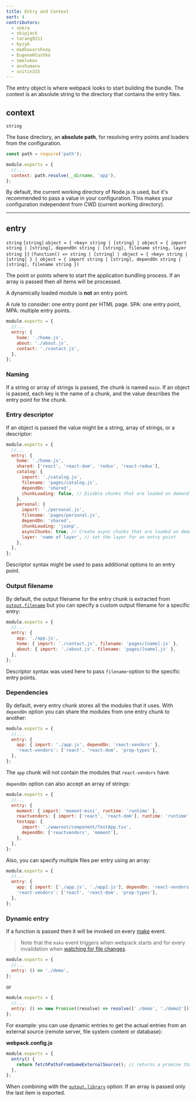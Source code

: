 ```yaml
---
title: Entry and Context
sort: 4
contributors:
  - sokra
  - skipjack
  - tarang9211
  - byzyk
  - madhavarshney
  - EugeneHlushko
  - smelukov
  - anshumanv
  - snitin315
---
```


The entry object is where webpack looks to start building the bundle. The context is an absolute string to the directory that contains the entry files.

## context

`string`

The base directory, an **absolute path**, for resolving entry points and loaders from the configuration.

```js
const path = require('path');

module.exports = {
  //...
  context: path.resolve(__dirname, 'app'),
};
```

By default, the current working directory of Node.js is used, but it's recommended to pass a value in your configuration. This makes your configuration independent from CWD (current working directory).

---

## entry

`string` `[string]` `object = { <key> string | [string] | object = { import string | [string], dependOn string | [string], filename string, layer string }}` `(function() => string | [string] | object = { <key> string | [string] } | object = { import string | [string], dependOn string | [string], filename string })`

The point or points where to start the application bundling process. If an array is passed then all items will be processed.

A dynamically loaded module is **not** an entry point.

A rule to consider: one entry point per HTML page. SPA: one entry point, MPA: multiple entry points.

```js
module.exports = {
  //...
  entry: {
    home: './home.js',
    about: './about.js',
    contact: './contact.js',
  },
};
```

### Naming

If a string or array of strings is passed, the chunk is named `main`. If an object is passed, each key is the name of a chunk, and the value describes the entry point for the chunk.

### Entry descriptor

If an object is passed the value might be a string, array of strings, or a descriptor:

```js
module.exports = {
  //...
  entry: {
    home: './home.js',
    shared: ['react', 'react-dom', 'redux', 'react-redux'],
    catalog: {
      import: './catalog.js',
      filename: 'pages/catalog.js',
      dependOn: 'shared',
      chunkLoading: false, // Disable chunks that are loaded on demand and put everything in the main chunk.
    },
    personal: {
      import: './personal.js',
      filename: 'pages/personal.js',
      dependOn: 'shared',
      chunkLoading: 'jsonp',
      asyncChunks: true, // Create async chunks that are loaded on demand.
      layer: 'name of layer', // set the layer for an entry point
    },
  },
};
```

Descriptor syntax might be used to pass additional options to an entry point.

### Output filename

By default, the output filename for the entry chunk is extracted from [`output.filename`](/configuration/output/#outputfilename) but you can specify a custom output filename for a specific entry:

```js
module.exports = {
  //...
  entry: {
    app: './app.js',
    home: { import: './contact.js', filename: 'pages/[name].js' },
    about: { import: './about.js', filename: 'pages/[name].js' },
  },
};
```

Descriptor syntax was used here to pass `filename`-option to the specific entry points.

### Dependencies

By default, every entry chunk stores all the modules that it uses. With `dependOn` option you can share the modules from one entry chunk to another:

```js
module.exports = {
  //...
  entry: {
    app: { import: './app.js', dependOn: 'react-vendors' },
    'react-vendors': ['react', 'react-dom', 'prop-types'],
  },
};
```

The `app` chunk will not contain the modules that `react-vendors` have.

`dependOn` option can also accept an array of strings:

```js
module.exports = {
  //...
  entry: {
    moment: { import: 'moment-mini', runtime: 'runtime' },
    reactvendors: { import: ['react', 'react-dom'], runtime: 'runtime' },
    testapp: {
      import: './wwwroot/component/TestApp.tsx',
      dependOn: ['reactvendors', 'moment'],
    },
  },
};
```

Also, you can specify multiple files per entry using an array:

```js
module.exports = {
  //...
  entry: {
    app: { import: ['./app.js', './app2.js'], dependOn: 'react-vendors' },
    'react-vendors': ['react', 'react-dom', 'prop-types'],
  },
};
```

### Dynamic entry

If a function is passed then it will be invoked on every [make](/api/compiler-hooks/#make) event.

> Note that the `make` event triggers when webpack starts and for every invalidation when [watching for file changes](/configuration/watch/).

```js
module.exports = {
  //...
  entry: () => './demo',
};
```

or

```js
module.exports = {
  //...
  entry: () => new Promise((resolve) => resolve(['./demo', './demo2'])),
};
```

For example: you can use dynamic entries to get the actual entries from an external source (remote server, file system content or database):

**webpack.config.js**

```js
module.exports = {
  entry() {
    return fetchPathsFromSomeExternalSource(); // returns a promise that will be resolved with something like ['src/main-layout.js', 'src/admin-layout.js']
  },
};
```

When combining with the [`output.library`](/configuration/output/#outputlibrary) option: If an array is passed only the last item is exported.
